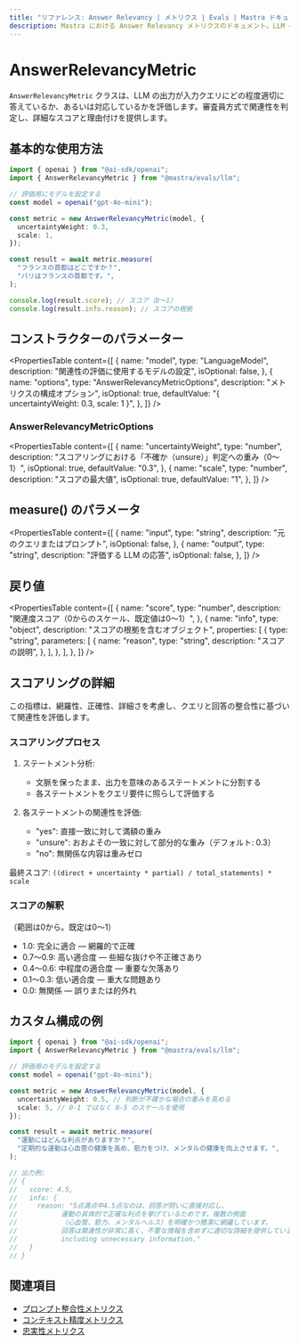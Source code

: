 ```yaml
---
title: "リファレンス: Answer Relevancy | メトリクス | Evals | Mastra ドキュメント"
description: Mastra における Answer Relevancy メトリクスのドキュメント。LLM の出力が入力クエリにどれだけ適切に応答しているかを評価します。
---
```




# AnswerRelevancyMetric

<ScorerCallout />

`AnswerRelevancyMetric` クラスは、LLM の出力が入力クエリにどの程度適切に答えているか、あるいは対応しているかを評価します。審査員方式で関連性を判定し、詳細なスコアと理由付けを提供します。

## 基本的な使用方法

```typescript
import { openai } from "@ai-sdk/openai";
import { AnswerRelevancyMetric } from "@mastra/evals/llm";

// 評価用にモデルを設定する
const model = openai("gpt-4o-mini");

const metric = new AnswerRelevancyMetric(model, {
  uncertaintyWeight: 0.3,
  scale: 1,
});

const result = await metric.measure(
  "フランスの首都はどこですか？",
  "パリはフランスの首都です。",
);

console.log(result.score); // スコア（0～1）
console.log(result.info.reason); // スコアの根拠
```


## コンストラクターのパラメーター

<PropertiesTable
  content={[
    {
      name: "model",
      type: "LanguageModel",
      description: "関連性の評価に使用するモデルの設定",
      isOptional: false,
    },
    {
      name: "options",
      type: "AnswerRelevancyMetricOptions",
      description: "メトリクスの構成オプション",
      isOptional: true,
      defaultValue: "{ uncertaintyWeight: 0.3, scale: 1 }",
    },
  ]}
/>

### AnswerRelevancyMetricOptions

<PropertiesTable
  content={[
    {
      name: "uncertaintyWeight",
      type: "number",
      description: "スコアリングにおける「不確か（unsure）」判定への重み（0〜1）",
      isOptional: true,
      defaultValue: "0.3",
    },
    {
      name: "scale",
      type: "number",
      description: "スコアの最大値",
      isOptional: true,
      defaultValue: "1",
    },
  ]}
/>

## measure() のパラメータ

<PropertiesTable
  content={[
    {
      name: "input",
      type: "string",
      description: "元のクエリまたはプロンプト",
      isOptional: false,
    },
    {
      name: "output",
      type: "string",
      description: "評価する LLM の応答",
      isOptional: false,
    },
  ]}
/>

## 戻り値

<PropertiesTable
  content={[
    {
      name: "score",
      type: "number",
      description: "関連度スコア（0からのスケール、既定値は0〜1）",
    },
    {
      name: "info",
      type: "object",
      description: "スコアの根拠を含むオブジェクト",
      properties: [
        {
          type: "string",
          parameters: [
            {
              name: "reason",
              type: "string",
              description: "スコアの説明",
            },
          ],
        },
      ],
    },
  ]}
/>

## スコアリングの詳細

この指標は、網羅性、正確性、詳細さを考慮し、クエリと回答の整合性に基づいて関連性を評価します。

### スコアリングプロセス

1. ステートメント分析:

   - 文脈を保ったまま、出力を意味のあるステートメントに分割する
   - 各ステートメントをクエリ要件に照らして評価する

2. 各ステートメントの関連性を評価:
   - "yes": 直接一致に対して満額の重み
   - "unsure": おおよその一致に対して部分的な重み（デフォルト: 0.3）
   - "no": 無関係な内容は重みゼロ

最終スコア: `((direct + uncertainty * partial) / total_statements) * scale`

### スコアの解釈

（範囲は0から。既定は0～1）

- 1.0: 完全に適合 — 網羅的で正確
- 0.7～0.9: 高い適合度 — 些細な抜けや不正確さあり
- 0.4～0.6: 中程度の適合度 — 重要な欠落あり
- 0.1～0.3: 低い適合度 — 重大な問題あり
- 0.0: 無関係 — 誤りまたは的外れ

## カスタム構成の例

```typescript
import { openai } from "@ai-sdk/openai";
import { AnswerRelevancyMetric } from "@mastra/evals/llm";

// 評価用のモデルを設定する
const model = openai("gpt-4o-mini");

const metric = new AnswerRelevancyMetric(model, {
  uncertaintyWeight: 0.5, // 判断が不確かな場合の重みを高める
  scale: 5, // 0-1 ではなく 0-5 のスケールを使用
});

const result = await metric.measure(
  "運動にはどんな利点がありますか？",
  "定期的な運動は心血管の健康を高め、筋力をつけ、メンタルの健康を向上させます。",
);

// 出力例:
// {
//   score: 4.5,
//   info: {
//     reason: "5点満点中4.5点なのは、回答が問いに直接対応し、
//           運動の具体的で正確な利点を挙げているためです。複数の側面
//           （心血管、筋力、メンタルヘルス）を明確かつ簡潔に網羅しています。
//           回答は関連性が非常に高く、不要な情報を含めずに適切な詳細を提供しています。"
//           including unnecessary information."
//   }
// }
```


## 関連項目

- [プロンプト整合性メトリクス](./prompt-alignment)
- [コンテキスト精度メトリクス](./context-precision)
- [忠実性メトリクス](./faithfulness)